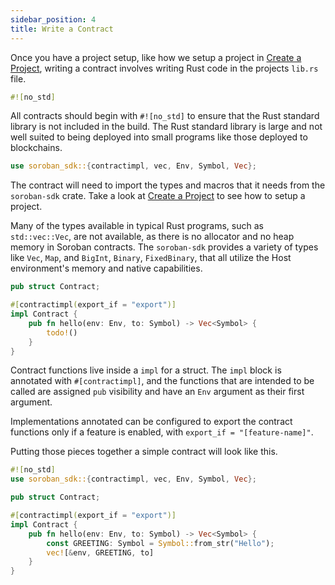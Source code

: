 ```yaml
---
sidebar_position: 4
title: Write a Contract
---
```


Once you have a project setup, like how we setup a project in [Create a Project], writing a contract involves writing Rust code in
the projects `lib.rs` file.

```rust
#![no_std]
```

All contracts should begin with `#![no_std]` to ensure that the Rust standard
library is not included in the build. The Rust standard library is large and not
well suited to being deployed into small programs like those deployed to
blockchains.

```rust
use soroban_sdk::{contractimpl, vec, Env, Symbol, Vec};
```

The contract will need to import the types and macros that it needs from the
`soroban-sdk` crate. Take a look at [Create a Project] to see
how to setup a project.

Many of the types available in typical Rust programs, such as `std::vec::Vec`,
are not available, as there is no allocator and no heap memory in Soroban
contracts. The `soroban-sdk` provides a variety of types like `Vec`, `Map`, and
`BigInt`, `Binary`, `FixedBinary`, that all utilize the Host environment's memory
and native capabilities.

```rust
pub struct Contract;

#[contractimpl(export_if = "export")]
impl Contract {
    pub fn hello(env: Env, to: Symbol) -> Vec<Symbol> {
        todo!()
    }
}
```

Contract functions live inside a `impl` for a struct. The `impl` block is
annotated with `#[contractimpl]`, and the functions that are intended to be
called are assigned `pub` visibility and have an `Env` argument as their first
argument.

Implementations annotated can be configured to export the contract functions
only if a feature is enabled, with `export_if = "[feature-name]"`.

Putting those pieces together a simple contract will look like this.

```rust title="src/lib.rs"
#![no_std]
use soroban_sdk::{contractimpl, vec, Env, Symbol, Vec};

pub struct Contract;

#[contractimpl(export_if = "export")]
impl Contract {
    pub fn hello(env: Env, to: Symbol) -> Vec<Symbol> {
        const GREETING: Symbol = Symbol::from_str("Hello");
        vec![&env, GREETING, to]
    }
}
```
[Create a Project]: create-a-project.mdx
